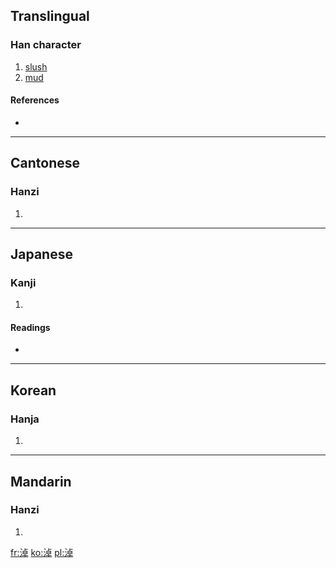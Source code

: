 ==Translingual==

===Han character===
{{Han char|rn=85|rad=水|as=08|sn=11|four=3114<sub>7</sub>|canj=水卜日十 (EYAJ)}}

# [[slush]]
# [[mud]]

====References====
* {{Han ref|kx=0629.270|dkj=17639|dj=1031.170|hdz=31647.070|uh=6DD6|ud=28118|bh=D5EF|bd=54767}}

----

==Cantonese==

===Hanzi===
{{yue-hanzi|jyut=|y=naau6}}

# {{defn|Cantonese|sort=水08}}

----

==Japanese==

===Kanji===
{{ja-kanji|grade=|rs=水08}}

# {{defn|Japanese|sort=水08}}

====Readings====
* {{ja-readings|on=[[どう]] (dō), [[にょう]] (nyō)|kun=[[どる]] (doru)}}

----

==Korean==

===Hanja===
{{ko-hanja|hangeul=뇨>요|eumhun=|rv=nyo>yo|mr=nyo>yo|y=nyo>yo}}

# {{defn|Korean|sort=水08}}

----

==Mandarin==

===Hanzi===
{{cmn-hanzi|pin=[[nào]] ([[nao4]])|wg=nao<sup>4</sup>}}

# {{defn|Mandarin|sort=水08}}

[[fr:淖]]
[[ko:淖]]
[[pl:淖]]